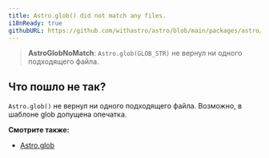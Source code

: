 ```yaml
---
title: Astro.glob() did not match any files.
i18nReady: true
githubURL: https://github.com/withastro/astro/blob/main/packages/astro/src/core/errors/errors-data.ts
---
```


> **AstroGlobNoMatch**: `Astro.glob(GLOB_STR)` не вернул ни одного подходящего файла.

## Что пошло не так?

`Astro.glob()` не вернул ни одного подходящего файла. Возможно, в шаблоне glob допущена опечатка.

**Смотрите также:**

-  [Astro.glob](/ru/reference/api-reference/#astroglob)